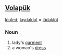 ==[[Volapük]]==
[[kloted]], [[laydaklot]] = [[lädaklot]]

===Noun===
{{infl|vo|noun}}

# lady's [[garment]]
# a woman's [[dress]]